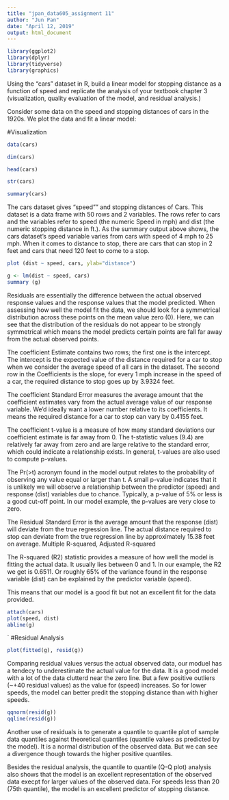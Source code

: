 ---
title: "jpan_data605_assignment 11"
author: "Jun Pan"
date: "April 12, 2019"
output: html_document
---




```{r}
library(ggplot2)
library(dplyr)
library(tidyverse)
library(graphics)
```


Using the "cars" dataset in R, build a linear model for stopping distance as a function of speed and replicate the analysis of your textbook chapter 3 (visualization, quality evaluation of the model, and residual analysis.) 


Consider some data on the speed and stopping distances of cars in the 1920s. We plot the data and fit a linear model:

#Visualization
```{r}
data(cars)
```

```{r}
dim(cars)
```

```{r}
head(cars)
```
```{r}
str(cars)
```

```{r}
summary(cars)
```
The cars dataset gives "speed"" and stopping distances of Cars. This dataset is a data frame with 50 rows and 2 variables. The rows refer to cars and the variables refer to speed (the numeric Speed in mph) and dist (the numeric stopping distance in ft.). As the summary output above shows, the cars dataset's speed variable varies from cars with speed of 4 mph to 25 mph. When it comes to distance to stop, there are cars that can stop in 2 feet and cars that need 120 feet to come to a stop.


```{r}
plot (dist ~ speed, cars, ylab="distance")
```


```{r}
g <- lm(dist ~ speed, cars)
summary (g)
```

Residuals are essentially the difference between the actual observed response values and the response values that the model predicted. When assessing how well the model fit the data, we should look for a symmetrical distribution across these points on the mean value zero (0). Here, we can see that the distribution of the residuals do not appear to be strongly symmetrical which means the model predicts certain points are fall far away from the actual observed points.


The coefficient Estimate contains two rows; the first one is the intercept.  The intercept is the expected value of the distance required for a car to stop when we consider the average speed of all cars in the dataset. The second row in the Coefficients is the slope, for every 1 mph increase in the speed of a car, the required distance to stop goes up by 3.9324 feet.


The coefficient Standard Error measures the average amount that the coefficient estimates vary from the actual average value of our response variable. We'd ideally want a lower number relative to its coefficients.  It means the required distance for a car to stop can vary by 0.4155 feet. 
 

The coefficient t-value is a measure of how many standard deviations our coefficient estimate is far away from 0. The t-statistic values (9.4) are relatively far away from zero and are large relative to the standard error, which could indicate a relationship exists. In general, t-values are also used to compute p-values.

The Pr(>t) acronym found in the model output relates to the probability of observing any value equal or larger than t. A small p-value indicates that it is unlikely we will observe a relationship between the predictor (speed) and response (dist) variables due to chance. Typically, a p-value of 5% or less is a good cut-off point. In our model example, the p-values are very close to zero. 


The Residual Standard Error is the average amount that the response (dist) will deviate from the true regression line. The actual distance required to stop can deviate from the true regression line by approximately 15.38 feet on average. 
Multiple R-squared, Adjusted R-squared

The R-squared (R2) statistic provides a measure of how well the model is fitting the actual data. It usually lies between 0 and 1. In our example, the R2 we get is 0.6511. Or roughly 65% of the variance found in the response variable (dist) can be explained by the predictor variable (speed). 

This means that our model is a good fit but not an excellent fit for the data provided.


```{r}
attach(cars) 
plot(speed, dist)
abline(g)
```



`
#Residual Analysis
```{r}
plot(fitted(g), resid(g))
```

Comparing residual values versus the actual observed data, our moduel has a tendecy to underestimate the actual value for the data. It is a good model with a lot of the data clutterd near the zero line. But a few positive outliers (~+40 residual values) as the value for (speed) increases.  So for lower speeds, the model can better predit the stopping distance than with higher speeds.

```{r}
qqnorm(resid(g)) 
qqline(resid(g))
```

Another use of residuals is to generate a quantile to quantile plot of sample data quantiles against theoretical quantiles (quantile values as predicted by the model). It is a normal distribution of the observed data. But we can see a divergence though towards the higher positive quantiles.

Besides the residual analysis, the quantile to quantile (Q-Q plot) analysis also shows that the model is an excellent representation of the observed data execpt for larger values of the observed data.
For speeds less than 20 (75th quantile), the model is an excellent predictor of stopping distance.










